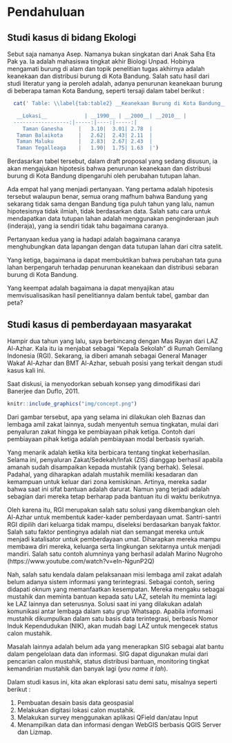 # Pendahuluan {#intro}

## Studi kasus di bidang Ekologi

Sebut saja namanya Asep. Namanya bukan singkatan dari Anak Saha Eta Pak ya. Ia adalah mahasiswa tingkat akhir Biologi Unpad. Hobinya mengamati burung di alam dan topik penelitian tugas akhirnya adalah keanekaan dan distribusi burung di Kota Bandung. Salah satu hasil dari studi literatur yang ia peroleh adalah, adanya penurunan keanekaan burung di beberapa taman Kota Bandung, seperti tersaji dalam tabel berikut :

```r
  cat(' Table: \\label{tab:table2} __Keanekaan Burung di Kota Bandung__

   __Lokasi__            | __1990__ | __2000__| __2010__ |
  ------------------:|-----:|----:|-----:|
     Taman Ganesha     |   3.10|  3.01| 2.78  |
   Taman Balaikota     |   2.62|  2.43| 2.11  |
   Taman Maluku        |   2.83|  2.67| 2.43  | 
   Taman Tegalleaga    |   1.90|  1.75| 1.63  |')

```


Berdasarkan tabel tersebut, dalam draft proposal yang sedang disusun, ia akan mengajukan hipotesis bahwa penurunan keanekaan dan distribusi burung di Kota Bandung dipengaruhi oleh perubahan tutupan lahan. 

Ada empat hal yang menjadi pertanyaan. Yang pertama adalah hipotesis tersebut walaupun benar, semua orang mafhum bahwa Bandung yang sekarang tidak sama dengan Bandung tiga puluh tahun yang lalu, namun hipotesisnya tidak ilmiah, tidak berdasarkan data. Salah satu cara untuk mendapatkan data tutupan lahan adalah menggunakan penginderaan jauh (inderaja), yang ia sendiri tidak tahu bagaimana caranya.

Pertanyaan kedua yang ia hadapi adalah bagaimana caranya menghubungkan data lapangan dengan data tutupan lahan dari citra satelit. 

Yang ketiga, bagaimana ia dapat membuktikan bahwa perubahan tata guna lahan berpengaruh terhadap penurunan keanekaan dan distribusi sebaran burung di Kota Bandung.

Yang keempat adalah bagaimana ia dapat menyajikan atau memvisualisasikan hasil penelitiannya dalam bentuk tabel, gambar dan peta?

## Studi kasus di pemberdayaan masyarakat

Hampir dua tahun yang lalu, saya berbincang dengan Mas Rayan dari LAZ Al-Azhar. Kala itu ia menjabat sebagai "Kepala Sekolah" di Rumah Gemilang Indonesia (RGI). Sekarang, ia diberi amanah sebagai General Manager Wakaf Al-Azhar dan BMT Al-Azhar, sebuah posisi yang terkait dengan studi kasus kali ini.

Saat diskusi, ia menyodorkan sebuah konsep yang dimodifikasi dari Banerjee dan Duflo, 2011. 

```r
knitr::include_graphics("img/concept.png")
```

Dari gambar tersebut, apa yang selama ini dilakukan oleh Baznas dan lembaga amil zakat lainnya, sudah menyentuh semua tingkatan, mulai dari penyaluran zakat hingga ke pembiayaan pihak ketiga. Contoh dari pembiayaan pihak ketiga adalah pembiayaan modal berbasis syariah.

Yang menarik adalah ketika kita berbicara tentang tingkat keberhasilan. Selama ini, penyaluran Zakat/Sedekah/Infak (ZIS) dianggap berhasil apabila amanah sudah disampaikan kepada mustahik (yang berhak). Selesai. Padahal, yang diharapkan adalah mustahik memiliki kesadaran dan kemampuan untuk keluar dari zona kemiskinan. Artinya, mereka sadar bahwa saat ini sifat bantuan adalah darurat. Namun yang terjadi adalah sebagian dari mereka tetap berharap pada bantuan itu di waktu berikutnya.

Oleh karena itu, RGI merupakan salah satu solusi yang dikembangkan oleh Al-Azhar untuk membentuk kader-kader pemberdayaan umat. Santri-santri RGI dipilih dari keluarga tidak mampu, diseleksi berdasarkan banyak faktor. Salah satu faktor pentingnya adalah niat dan semangat mereka untuk menjadi katalisator untuk pemberdayaan umat. Diharapkan mereka mampu membawa diri mereka, keluarga serta lingkungan sekitarnya untuk menjadi mandiri. Salah satu contoh alumninya yang berhasil adalah Marino Nugroho (https://www.youtube.com/watch?v=eIn-NgunP2Q)

Nah, salah satu kendala dalam pelaksanaan misi lembaga amil zakat adalah belum adanya sistem informasi yang terintegrasi. Sebagai contoh, sering didapati oknum yang memanfaatkan kesempatan. Mereka mengaku sebagai mustahik dan meminta bantuan kepada satu LAZ, setelah itu meminta lagi ke LAZ lainnya dan seterusnya. Solusi saat ini yang dilakukan adalah komunikasi antar lembaga dalam satu grup Whatsapp. Apabila informasi mustahik dikumpulkan dalam satu basis data terintegrasi, berbasis Nomor Induk Kependudukan (NIK), akan mudah bagi LAZ untuk mengecek status calon mustahik.

Masalah lainnya adalah belum ada yang menerapkan SIG sebagai alat bantu dalam pengelolaan data dan informasi. SIG dapat digunakan mulai dari pencarian calon mustahik, status distribusi bantuan, monitoring tingkat kemandirian mustahik dan banyak lagi (_you name it lah_).

Dalam studi kasus ini, kita akan ekplorasi satu demi satu, misalnya seperti berikut :

1. Pembuatan desain basis data geospasial
2. Melakukan digitasi lokasi calon mustahik.
3. Melakukan survey menggunakan aplikasi QField dan/atau Input
4. Menampilkan data dan informasi dengan WebGIS berbasis QGIS Server dan Lizmap.









